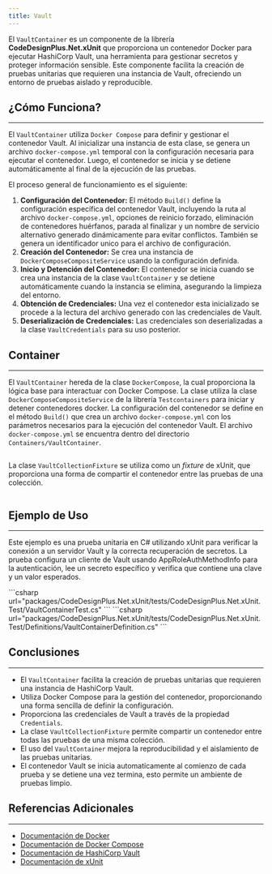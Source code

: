 ```yaml
---
title: Vault
---
```



El `VaultContainer` es un componente de la librería **CodeDesignPlus.Net.xUnit** que proporciona un contenedor Docker para ejecutar HashiCorp Vault, una herramienta para gestionar secretos y proteger información sensible. Este componente facilita la creación de pruebas unitarias que requieren una instancia de Vault, ofreciendo un entorno de pruebas aislado y reproducible.

## ¿Cómo Funciona?
---

El `VaultContainer` utiliza `Docker Compose` para definir y gestionar el contenedor Vault. Al inicializar una instancia de esta clase, se genera un archivo `docker-compose.yml` temporal con la configuración necesaria para ejecutar el contenedor. Luego, el contenedor se inicia y se detiene automáticamente al final de la ejecución de las pruebas.

El proceso general de funcionamiento es el siguiente:
1.  **Configuración del Contenedor:** El método `Build()` define la configuración específica del contenedor Vault, incluyendo la ruta al archivo `docker-compose.yml`, opciones de reinicio forzado, eliminación de contenedores huérfanos, parada al finalizar y un nombre de servicio alternativo generado dinámicamente para evitar conflictos. También se genera un identificador unico para el archivo de configuración.
2.  **Creación del Contenedor:** Se crea una instancia de `DockerComposeCompositeService` usando la configuración definida.
3.  **Inicio y Detención del Contenedor:** El contenedor se inicia cuando se crea una instancia de la clase `VaultContainer` y se detiene automáticamente cuando la instancia se elimina, asegurando la limpieza del entorno.
4.  **Obtención de Credenciales:** Una vez el contenedor esta inicializado se procede a la lectura del archivo generado con las credenciales de Vault.
5.  **Deserialización de Credenciales:** Las credenciales son deserializadas a la clase `VaultCredentials` para su uso posterior.

## Container
---

El `VaultContainer` hereda de la clase `DockerCompose`, la cual proporciona la lógica base para interactuar con Docker Compose. La clase utiliza la clase `DockerComposeCompositeService` de la librería `Testcontainers` para iniciar y detener contenedores docker. La configuración del contenedor se define en el método `Build()` que crea un archivo `docker-compose.yml` con los parámetros necesarios para la ejecución del contenedor Vault. El archivo `docker-compose.yml` se encuentra dentro del directorio `Containers/VaultContainer`.

```csharp url="packages/CodeDesignPlus.Net.xUnit/src/CodeDesignPlus.Net.xUnit/Containers/VaultContainer/VaultContainer.cs"
```

La clase `VaultCollectionFixture` se utiliza como un *fixture* de xUnit, que proporciona una forma de compartir el contenedor entre las pruebas de una colección.

```csharp url="packages/CodeDesignPlus.Net.xUnit/src/CodeDesignPlus.Net.xUnit/Containers/VaultContainer/VaultCollectionFixture.cs"
```

## Ejemplo de Uso
---

Este ejemplo es una prueba unitaria en C# utilizando xUnit para verificar la conexión a un servidor Vault y la correcta recuperación de secretos. La prueba configura un cliente de Vault usando AppRoleAuthMethodInfo para la autenticación, lee un secreto específico y verifica que contiene una clave y un valor esperados.

<Tabs>
    <TabItem label="VaultContainerTest">         
    ```csharp url="packages/CodeDesignPlus.Net.xUnit/tests/CodeDesignPlus.Net.xUnit.Test/VaultContainerTest.cs"
    ```
    </TabItem>
    <TabItem label="VaultCollectionFixture">
    ```csharp url="packages/CodeDesignPlus.Net.xUnit/tests/CodeDesignPlus.Net.xUnit.Test/Definitions/VaultContainerDefinition.cs"
    ```
    </TabItem>
</Tabs>


## Conclusiones
---

-   El `VaultContainer` facilita la creación de pruebas unitarias que requieren una instancia de HashiCorp Vault.
-   Utiliza Docker Compose para la gestión del contenedor, proporcionando una forma sencilla de definir la configuración.
-   Proporciona las credenciales de Vault a través de la propiedad `Credentials`.
-   La clase `VaultCollectionFixture` permite compartir un contenedor entre todas las pruebas de una misma colección.
-   El uso del `VaultContainer` mejora la reproducibilidad y el aislamiento de las pruebas unitarias.
-  El contenedor Vault se inicia automaticamente al comienzo de cada prueba y se detiene una vez termina, esto permite un ambiente de pruebas limpio.

## Referencias Adicionales
---

-   [Documentación de Docker](https://docs.docker.com/)
-   [Documentación de Docker Compose](https://docs.docker.com/compose/)
-   [Documentación de HashiCorp Vault](https://www.vaultproject.io/docs)
-   [Documentación de xUnit](https://xunit.net/)
